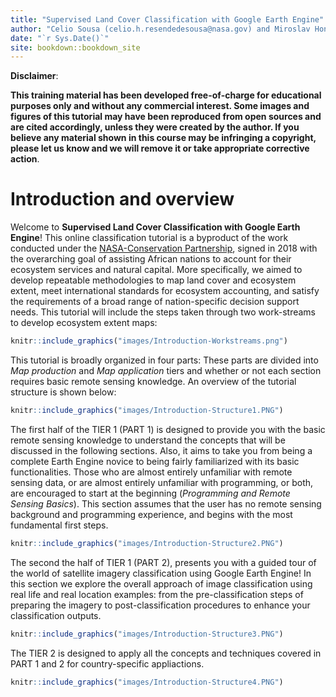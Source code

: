 ```yaml
--- 
title: "Supervised Land Cover Classification with Google Earth Engine"
author: "Celio Sousa (celio.h.resendedesousa@nasa.gov) and Miroslav Honzak (mhonzak@conservation.org)"
date: "`r Sys.Date()`"
site: bookdown::bookdown_site
---
```


__Disclaimer__:

__This training material has been developed free-of-charge for educational purposes only and without any commercial interest. Some images and figures of this tutorial may have been reproduced from open sources and are cited accordingly, unless they were created by the author. If you believe any material shown in this course may be infringing a copyright, please let us know and we will remove it or take appropriate corrective action__.

# Introduction and overview {-}

Welcome to __Supervised Land Cover Classification with Google Earth Engine__! This online classification tutorial is a byproduct of the work conducted under the [NASA-Conservation Partnership]( http://www.gaboronedeclaration.com/blog/2019/11/17/nasa-conservation-international-partnership-supports-gdsa-goals-toward-mainstreaming-ecosystem-accounting-in-africa#:~:text=November%2017%2C%202019-,NASA%2DConservation%20International%20Partnership%20Supports%20GDSA%20Goals,Mainstreaming%20Ecosystem%20Accounting%20in%20Africa&text=NOVEMBER%2C%202019%E2%80%94Ecosystems%20provide%20a,integrated%20into%20the%20official%20statistics.){target=”blank”}, signed in 2018 with the overarching goal of assisting African nations to account for their ecosystem services and natural capital. More specifically, we aimed to develop repeatable methodologies to map land cover and ecosystem extent, meet international standards for ecosystem accounting, and satisfy the requirements of a broad range of nation-specific decision support needs. This tutorial will include the steps taken through two work-streams to develop ecosystem extent maps:  

```r
knitr::include_graphics("images/Introduction-Workstreams.png")
```

This tutorial is broadly organized in four parts: These parts are divided into *Map production* and *Map application* tiers and whether or not each section requires basic remote sensing knowledge. An overview of the tutorial structure is shown below:

```r
knitr::include_graphics("images/Introduction-Structure1.PNG")
```

The first half of the TIER 1 (PART 1) is designed to provide you with the basic remote sensing knowledge to understand the concepts that will be discussed in the following sections. Also, it aims to take you from being a complete Earth Engine novice to being fairly familiarized with its basic functionalities. Those who are almost entirely unfamiliar with remote sensing data, or are almost entirely unfamiliar with programming, or both, are encouraged to start at the beginning (*Programming and Remote Sensing Basics*). This section assumes that the user has no remote sensing background and programming experience, and begins with the most fundamental first steps. 

```r
knitr::include_graphics("images/Introduction-Structure2.PNG")
```

The second the half of TIER 1 (PART 2), presents you with a guided tour of the world of satellite imagery classification using Google Earth Engine! In this section we explore the overall approach of image classification using real life and real location examples: from the pre-classification steps of preparing the imagery to post-classification procedures to enhance your classification outputs.

```r
knitr::include_graphics("images/Introduction-Structure3.PNG")
```

The TIER 2 is designed to apply all the concepts and techniques covered in PART 1 and 2 for country-specific appliactions.

```r
knitr::include_graphics("images/Introduction-Structure4.PNG")
```
